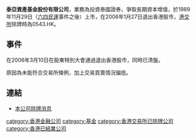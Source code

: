 '''泰亞資產基金股份有限公司'''，業務為投資泰國證券，爭取長期資本增值，於1989年11月29日（[[六四民運|六四民運]]事件之後）上市，在2006年1月27日退出香港股市，[[港交所|港交所]]除牌時為0543.HK。

==事件==
在2006年3月10日在股東特別大會通過退出香港股市，同時已清盤。

原因為未能符合交易所條例，加上交易買賣情況偏低。

==連結==
*[http://www.hkexnews.hk/listedco/listconews/sehk/20060210/LTN20060210082_C.pdf 本公司除牌消息]

[[category:香港金融公司|category:香港金融公司]]
[[category:基金|category:基金]]
[[category:香港交易所已除牌公司|category:香港交易所已除牌公司]]
[[category:香港已結業公司|category:香港已結業公司]]